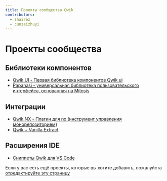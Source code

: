 ```yaml
---
title: Проекты сообщества Qwik
contributors:
  - shairez
  - cunzaizhuyi
---
```


# Проекты сообщества

## Библиотеки компонентов

- <a href="https://github.com/qwikifiers/qwik-ui" target="_blank">
    Qwik UI - Первая библиотека компонентов Qwik ui
  </a>
- <a href="https://papanasi.js.org/" target="_blank">
    Papanasi - универсальная библиотека пользовательского интерфейса, основанная на Mitosis
  </a>

## Интеграции

- <a href="https://github.com/qwikifiers/qwik-nx" target="_blank">
    Qwik NX - Плагин для nx (инструмент управления монорепозиторием)
  </a>
- <a href="https://github.com/wmertens/styled-vanilla-extract" target="_blank">
    Qwik + Vanilla Extract
  </a>

## Расширения IDE

- <a href="https://github.com/qwikverse/vscode-qwik-snippets" target="_blank">
    Сниппеты Qwik для VS Code
  </a>

Если у вас есть ещё проекты, которые вы хотите добавить, пожалуйста [отредактируйте эту страницу](https://github.com/BuilderIO/qwik/edit/main/packages/docs/src/routes/community/projects/index.mdx)
